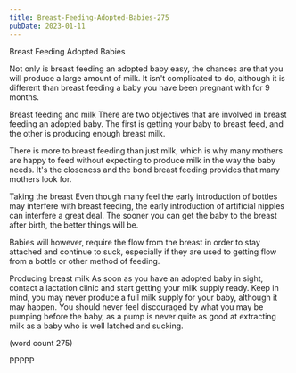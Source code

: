 ```yaml
---
title: Breast-Feeding-Adopted-Babies-275
pubDate: 2023-01-11
---
```


Breast Feeding Adopted Babies

Not only is breast feeding an adopted baby easy,
the chances are that you will produce a large
amount of milk.  It isn't complicated to do, 
although it is different than breast feeding a
baby you have been pregnant with for 9 months.

Breast feeding and milk
There are two objectives that are involved in
breast feeding an adopted baby.  The first is
getting your baby to breast feed, and the other
is producing enough breast milk.  

There is more to breast feeding than just milk,
which is why many mothers are happy to feed 
without expecting to produce milk in the way
the baby needs.  It's the closeness and the
bond breast feeding provides that many mothers 
look for.

Taking the breast
Even though many feel the early introduction of
bottles may interfere with breast feeding, the
early introduction of artificial nipples can
interfere a great deal.  The sooner you can get
the baby to the breast after birth, the better 
things will be.

Babies will however, require the flow from the
breast in order to stay attached and continue
to suck, especially if they are used to getting
flow from a bottle or other method of feeding.

Producing breast milk
As soon as you have an adopted baby in sight,
contact a lactation clinic and start getting
your milk supply ready.  Keep in mind, you
may never produce a full milk supply for your
baby, although it may happen.  You should
never feel discouraged by what you may be
pumping before the baby, as a pump is never
quite as good at extracting milk as a baby
who is well latched and sucking.

(word count 275)

PPPPP